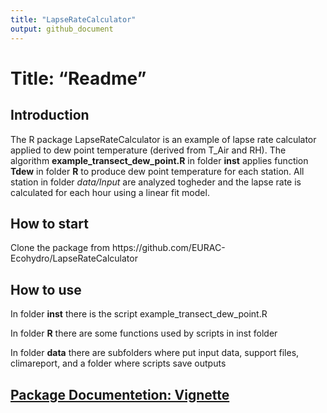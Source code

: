 ```yaml
---
title: "LapseRateCalculator"
output: github_document
---
```

# Title: "Readme"

## Introduction

The R package LapseRateCalculator is an example of lapse rate calculator applied to dew point temperature (derived from T_Air and RH). The algorithm **example_transect_dew_point.R** in folder **inst** applies function **Tdew** in folder **R** to produce dew point temperature for each station. All station in folder *data/Input* are analyzed togheder and the lapse rate is calculated for each hour using a linear fit model. 

## How to start

Clone the package from https://github.com/EURAC-Ecohydro/LapseRateCalculator

## How to use

In folder **inst** there is the script example_transect_dew_point.R 

In folder **R** there are some functions used by scripts in inst folder

In folder **data** there are subfolders where put input data, support files, climareport, and a folder where scripts save outputs

## [Package Documentetion: Vignette](https://github.com/EURAC-Ecohydro/LapseRateCalculator/blob/master/LapseRateCalculator.Rmd)